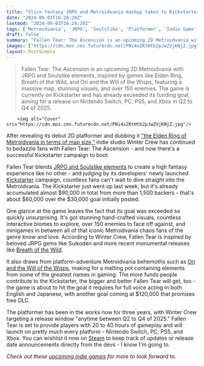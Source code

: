 ```yaml
---
title: "Slick fantasy JRPG and Metroidvania mashup takes to Kickstarter after 3 years of development, gets funded in 6 hours and triples its funding goal in days"
date: "2024-09-03T16:28:20Z"
lastmod: "2024-09-03T16:28:20Z"
tags: ['Metroidvania', 'JRPG', 'Soulslike', 'Platformer', 'Indie Game', 'Kickstarter', 'Nintendo Switch', 'PC', 'PS5', 'Xbox', 'Steam']
draft: false
summary: "Fallen Tear: The Ascension is an upcoming 2D Metroidvania with JRPG and Soulslike elements, inspired by games like Elden Ring, Breath of the Wild, and Ori and the Will of the Wisps, featuring a massive map, stunning visuals, and over 150 enemies. The game is currently on Kickstarter and has already exceeded its funding goal, aiming for a release on Nintendo Switch, PC, PS5, and Xbox in Q2 to Q4 of 2025."
images: ["https://cdn.mos.cms.futurecdn.net/PNi4xZKtHtb2pJwZVjKNjZ.jpg"]
layout: PostSimple
---
```

> Fallen Tear: The Ascension is an upcoming 2D Metroidvania with JRPG and Soulslike elements, inspired by games like Elden Ring, Breath of the Wild, and Ori and the Will of the Wisps, featuring a massive map, stunning visuals, and over 150 enemies. The game is currently on Kickstarter and has already exceeded its funding goal, aiming for a release on Nintendo Switch, PC, PS5, and Xbox in Q2 to Q4 of 2025.


        <img alt="Cover" src="https://cdn.mos.cms.futurecdn.net/PNi4xZKtHtb2pJwZVjKNjZ.jpg"/>
        
After revealing its debut 2D platformer and dubbing it [<u>"the Elden Ring of Metroidvania in terms of map size,"</u>](https://www.gamesradar.com/the-elden-ring-of-metroidvania-in-terms-of-map-size-is-blatantly-threatening-me-with-a-good-time/) indie studio Winter Crew has continued to bedazzle fans with Fallen Tear: The Ascension - and now there's a successful Kickstarter campaign to boot.

Fallen Tear blends [<u>JRPG and Soulslike elements</u>](https://www.gamesradar.com/this-metroidvania-had-my-curiosity-after-boasting-of-an-elden-ring-sized-map-now-it-has-my-attention-after-showing-off-some-slick-jrpg-and-soulslike-elements/) to create a high fantasy experience like no other - and judging by its developers' newly launched [<u>Kickstarter</u>](https://www.kickstarter.com/projects/fallentearascension/fallen-tear-the-ascension-high-fantasy-jrpg-metroidvania/description) campaign, countless fans can't wait to dive straight into the Metroidvania. The Kickstarter just went up last week, but it's already accumulated almost $90,000 in total from more than 1,500 backers - that's about $60,000 over the $30,000 goal initially posted.

One glance at the game leaves the fact that its goal was exceeded so quickly unsurprising. It's got stunning hand-crafted visuals, countless interactive biomes to explore, over 150 enemies to face off against, and minigames in between all of that iconic Metroidvania chaos fans of the genre know and love. According to Winter Crew, Fallen Tear is inspired by beloved JRPG gems like Suikoden and more recent monumental releases like [<u>Breath of the Wild</u>](https://www.gamesradar.com/legend-of-zelda-breath-of-the-wild/).

It also draws from platform-adventure Metroidvania behemoths such as [Ori and the Will of the Wisps](https://www.gamesradar.com/ori-and-the-will-of-the-wisps/), making for a melting pot containing elements from some of the greatest names in gaming. The more funds people contribute to the Kickstarter, the bigger and better Fallen Tear will get, too - the game is about to hit the goal it requires for full voice acting in both English and Japanese, with another goal coming at $120,000 that promises free DLC.

The platformer has been in the works now for three years, with Winter Crew targeting a release window "anytime between Q2 to Q4 of 2025." Fallen Tear is set to provide players with 20 to 40 hours of gameplay and will launch on pretty much every platform - Nintendo Switch, PC, PS5, and Xbox. You can wishlist it now on [<u>Steam</u>](https://store.steampowered.com/app/1446900/Fallen_Tear_The_Ascension/) to keep track of updates or release date announcements directly from the devs - I know I'm going to.

*Check out these *[<u><em>upcoming indie games</em></u>](https://www.gamesradar.com/upcoming-indie-games/)* for more to look forward to.*
        